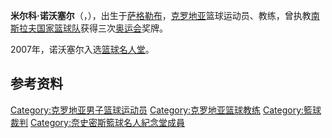 '''米尔科·诺沃塞尔'''（{{lang-hr|'''Mirko Novosel'''}}，{{bd|1938年|6月30日|}}），出生于[[萨格勒布|萨格勒布]]，[[克罗地亚|克罗地亚]]篮球运动员、教练，曾执教[[南斯拉夫国家篮球队|南斯拉夫国家篮球队]]获得三次[[奥运会|奥运会]]奖牌。

2007年，诺沃塞尔入选[[篮球名人堂|篮球名人堂]]。

== 参考资料 ==
{{reflist}}

{{Basketball-player-stub}}

{{Authority control}}
{{DEFAULTSORT:Novosel, Mirko}}
[[Category:克罗地亚男子篮球运动员|Category:克罗地亚男子篮球运动员]]
[[Category:克罗地亚篮球教练|Category:克罗地亚篮球教练]]
[[Category:籃球裁判|Category:籃球裁判]]
[[Category:奈史密斯籃球名人紀念堂成員|Category:奈史密斯籃球名人紀念堂成員]]